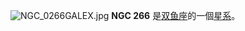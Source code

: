 {{NGCInfoBox|NGCID=NGC 266|發現者=弗里德里希·威廉·赫歇爾|發現日期=1784年9月12日|其他編號=UGC 508, MCG 5-3-9,ZWG 501.22|曆元=J2000.0|赤經=49分47.8秒|赤緯=32°16'39"|星座=仙女座|星體=星系|星等=11.8|表面亮度=14|藍等=12.6}}
[[File:NGC_0266GALEX.jpg|thumb]]
'''NGC 266''' 是[[双鱼座|双鱼座]]的一個[[星系|星系]]。

{{NGCReference|266}}

{{Catalogs|NGC=266}}